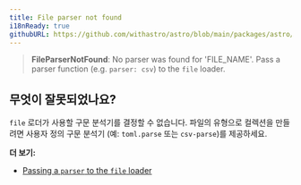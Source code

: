```yaml
---
title: File parser not found
i18nReady: true
githubURL: https://github.com/withastro/astro/blob/main/packages/astro/src/core/errors/errors-data.ts
---
```


> **FileParserNotFound**: No parser was found for 'FILE_NAME'. Pass a parser function (e.g. `parser: csv`) to the `file` loader.

## 무엇이 잘못되었나요?
`file` 로더가 사용할 구문 분석기를 결정할 수 없습니다. 파일의 유형으로 컬렉션을 만들려면 사용자 정의 구문 분석기 (예: `toml.parse` 또는 `csv-parse`)를 제공하세요.

**더 보기:**
-  [Passing a `parser` to the `file` loader](/ko/guides/content-collections/#parser-함수)
